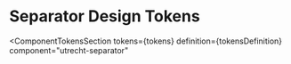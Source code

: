 <!-- @license CC0-1.0 -->


<Meta id="web-component-separator--design-tokens" title="Web Component/Separator/Design Tokens" />

# Separator Design Tokens

<ComponentTokensSection
  tokens={tokens}
  definition={tokensDefinition}
  component="utrecht-separator"
></ComponentTokensSection>
